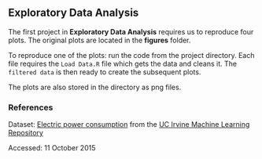 ## Exploratory Data Analysis 

The first project in **Exploratory Data Analysis** requires us to reproduce four plots. The original plots are located in the **figures** folder. 


To reproduce one of the plots: run the code from the project directory. Each file requires the `Load Data.R` file which gets the data and cleans it. The `filtered data` is then ready to create the subsequent plots.  

The plots are also stored in the directory as png files. 

### References
Dataset: [Electric power consumption](https://d396qusza40orc.cloudfront.net/exdata%2Fdata%2Fhousehold_power_consumption.zip) from the [UC Irvine Machine Learning Repository](http://archive.ics.uci.edu/ml/)


Accessed: 11 October 2015 
